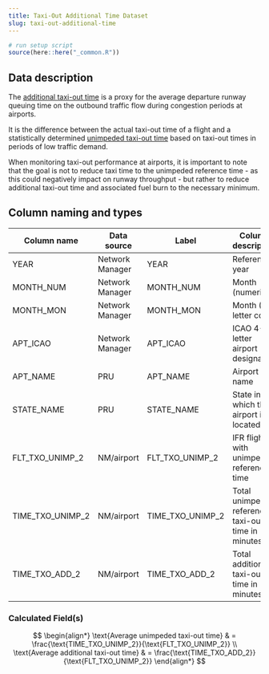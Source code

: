 ```yaml
---
title: Taxi-Out Additional Time Dataset
slug: taxi-out-additional-time
---
```

```r
# run setup script
source(here::here("_common.R"))
```

## Data description

The [additional taxi-out time](`r htmltools::HTML("{{< relref \"/definition/additional-taxi-out-time.md\" >}}")`)
is a proxy for the average departure runway
queuing time on the outbound traffic flow during congestion periods at airports.

It is the difference between the actual taxi-out time of a flight and a
statistically determined
[unimpeded taxi-out time](`r htmltools::HTML("{{< relref \"/definition/unimpeded-taxi-out-time.md\" >}}")`)
based on taxi-out times in periods of low traffic demand.

When monitoring taxi-out performance at airports, it is important to note that
the goal is not to reduce taxi time to the unimpeded reference time - as this
could negatively impact on runway throughput - but rather to reduce additional
taxi-out time and associated fuel burn to the necessary minimum.

## Column naming and types

| Column name      | Data source     | Label            | Column description                                 | Example  |
|------------------|-----------------|------------------|----------------------------------------------------|----------|
| YEAR             | Network Manager | YEAR             | Reference year                                     | 2014     |
| MONTH_NUM        | Network Manager | MONTH_NUM        | Month (numeric)                                    | 1        |
| MONTH_MON        | Network Manager | MONTH_MON        | Month (3-letter code)                              | JAN      |
| APT_ICAO         | Network Manager | APT_ICAO         | ICAO 4-letter airport designator                   | EBBR     |
| APT_NAME         | PRU             | APT_NAME         | Airport name                                       | Brussels |
| STATE_NAME       | PRU             | STATE_NAME       | State in which the airport is located              | Belgium  |
| FLT_TXO_UNIMP_2  | NM/airport      | FLT_TXO_UNIMP_2  | IFR flights with unimpeded reference time          | 7290     |
| TIME_TXO_UNIMP_2 | NM/airport      | TIME_TXO_UNIMP_2 | Total unimpeded reference taxi-out time in minutes | 60081    |
| TIME_TXO_ADD_2   | NM/airport      | TIME_TXO_ADD_2   | Total additional taxi-out time in minutes          | 15175    |


### Calculated Field(s)

$$
\begin{align*}
\text{Average unimpeded taxi-out time}  & = \frac{\text{TIME_TXO_UNIMP_2}}{\text{FLT_TXO_UNIMP_2}} \\
\text{Average additional taxi-out time} & = \frac{\text{TIME_TXO_ADD_2}}{\text{FLT_TXO_UNIMP_2}}
\end{align*}
$$
